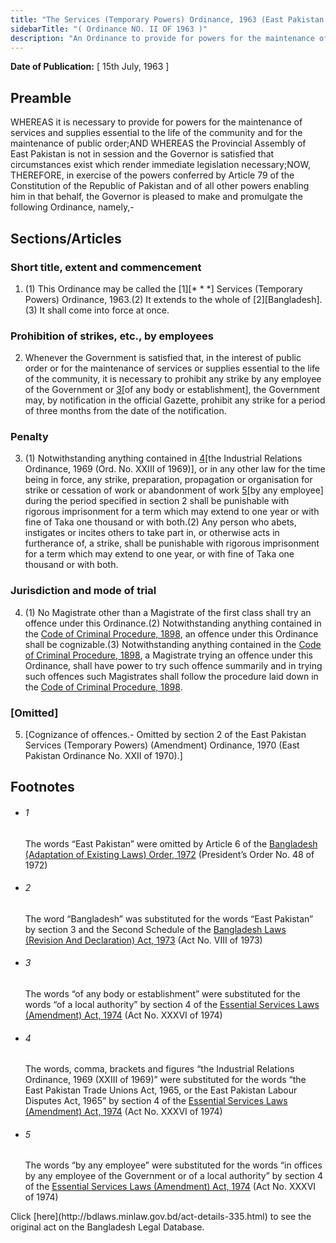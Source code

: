 ```yaml
---
title: "The Services (Temporary Powers) Ordinance, 1963 (East Pakistan Ordinance)"
sidebarTitle: "( Ordinance NO. II OF 1963 )"
description: "An Ordinance to provide for powers for the maintenance of services and supplies essential to the life of the community and for the maintenance of public order.♣"
---
```


**Date of Publication:** [ 15th July, 1963 ]

## Preamble

WHEREAS it is necessary to provide for powers for the maintenance of services and supplies essential to the life of the community and for the maintenance of public order;AND WHEREAS the Provincial Assembly of East Pakistan is not in session and the Governor is satisfied that circumstances exist which render immediate legislation necessary;NOW, THEREFORE, in exercise of the powers conferred by Article 79 of the Constitution of the Republic of Pakistan and of all other powers enabling him in that behalf, the Governor is pleased to make and promulgate the following Ordinance, namely,-

## Sections/Articles

### Short title, extent and commencement

1. (1) This Ordinance may be called the [1][\* \* \*] Services (Temporary Powers) Ordinance, 1963.(2) It extends to the whole of [2][Bangladesh].(3) It shall come into force at once.

### Prohibition of strikes, etc., by employees

2. Whenever the Government is satisfied that, in the interest of public order or for the maintenance of services or supplies essential to the life of the community, it is necessary to prohibit any strike by any employee of the Government or [3](1)[of any body or establishment], the Government may, by notification in the official Gazette, prohibit any strike for a period of three months from the date of the notification.

### Penalty

3. (1) Notwithstanding anything contained in [4](1)[the Industrial Relations Ordinance, 1969 (Ord. No. XXIII of 1969)], or in any other law for the time being in force, any strike, preparation, propagation or organisation for strike or cessation of work or abandonment of work [5](2)[by any employee] during the period specified in section 2 shall be punishable with rigorous imprisonment for a term which may extend to one year or with fine of Taka one thousand or with both.(2) Any person who abets, instigates or incites others to take part in, or otherwise acts in furtherance of, a strike, shall be punishable with rigorous imprisonment for a term which may extend to one year, or with fine of Taka one thousand or with both.

### Jurisdiction and mode of trial

4. (1) No Magistrate other than a Magistrate of the first class shall try an offence under this Ordinance.(2) Notwithstanding anything contained in the [Code of Criminal Procedure, 1898](/laws/act-75 "Code of Criminal Procedure, 1898"), an offence under this Ordinance shall be cognizable.(3) Notwithstanding anything contained in the [Code of Criminal Procedure, 1898](/laws/act-75 "Code of Criminal Procedure, 1898"), a Magistrate trying an offence under this Ordinance, shall have power to try such offence summarily and in trying such offences such Magistrates shall follow the procedure laid down in the [Code of Criminal Procedure, 1898](/laws/act-75 "Code of Criminal Procedure, 1898").

### [Omitted]

5. [Cognizance of offences.- Omitted by section 2 of the East Pakistan Services (Temporary Powers) (Amendment) Ordinance, 1970 (East Pakistan Ordinance No. XXII of 1970).]

## Footnotes

- ###### 1

  The words “East Pakistan” were omitted by Article 6 of the [Bangladesh (Adaptation of Existing Laws) Order, 1972](/laws/act-388 "Bangladesh (Adaptation of Existing Laws) Order, 1972 ") (President’s Order No. 48 of 1972)

- ###### 2

  The word “Bangladesh” was substituted for the words “East Pakistan” by section 3 and the Second Schedule of the [Bangladesh Laws (Revision And Declaration) Act, 1973](/laws/act-430 "Bangladesh Laws (Revision And Declaration) Act, 1973") (Act No. VIII of 1973)

- ###### 3

  The words “of any body or establishment” were substituted for the words “of a local authority” by section 4 of the [Essential Services Laws (Amendment) Act, 1974](/laws/act-469 "Essential Services Laws (Amendment) Act, 1974") (Act No. XXXVI of 1974)

- ###### 4

  The words, comma, brackets and figures “the Industrial Relations Ordinance, 1969 (XXIII of 1969)” were substituted for the words “the East Pakistan Trade Unions Act, 1965, or the East Pakistan Labour Disputes Act, 1965” by section 4 of the [Essential Services Laws (Amendment) Act, 1974](/laws/act-469 "Essential Services Laws (Amendment) Act, 1974") (Act No. XXXVI of 1974)

- ###### 5

  The words “by any employee” were substituted for the words “in offices by any employee of the Government or of a local authority” by section 4 of the [Essential Services Laws (Amendment) Act, 1974](/laws/act-469 "Essential Services Laws (Amendment) Act, 1974") (Act No. XXXVI of 1974)

<Note>
  Click [here](http://bdlaws.minlaw.gov.bd/act-details-335.html) to see the original act on the Bangladesh Legal Database.
</Note>
